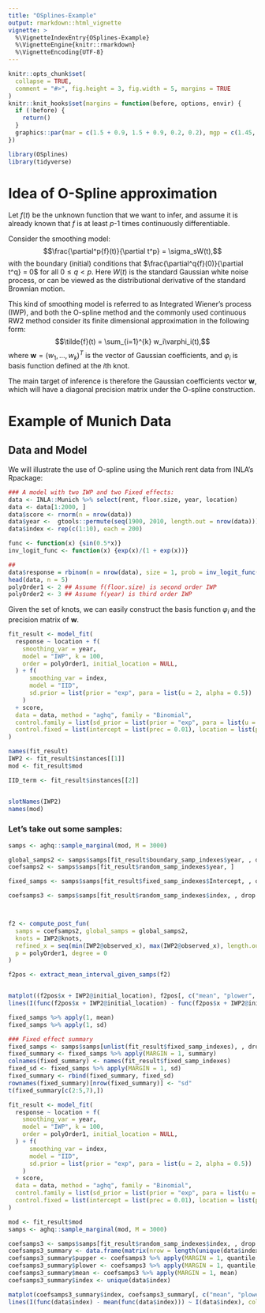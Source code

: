 ```yaml
---
title: "OSplines-Example"
output: rmarkdown::html_vignette
vignette: >
  %\VignetteIndexEntry{OSplines-Example}
  %\VignetteEngine{knitr::rmarkdown}
  %\VignetteEncoding{UTF-8}
---
```


```r
knitr::opts_chunk$set(
  collapse = TRUE,
  comment = "#>", fig.height = 3, fig.width = 5, margins = TRUE
)
knitr::knit_hooks$set(margins = function(before, options, envir) {
  if (!before) {
    return()
  }
  graphics::par(mar = c(1.5 + 0.9, 1.5 + 0.9, 0.2, 0.2), mgp = c(1.45, 0.45, 0), cex = 1.25, bty = "n")
})
```


```r
library(OSplines)
library(tidyverse)
```

# Idea of O-Spline approximation
Let $f(t)$ be the unknown function that we want to infer, and assume it is already known that $f$ is at least $p$-1 times continuously differentiable.

Consider the smoothing model:
$$\frac{\partial^p{f}(t)}{\partial t^p} = \sigma_sW(t),$$
with the boundary (initial) conditions that $\frac{\partial^q{f}(0)}{\partial t^q} = 0$ for all $0\leq q <p$.
Here $W(t)$ is the standard Gaussian white noise process, or can be viewed as the distributional derivative of the standard Brownian motion.

This kind of smoothing model is referred to as Integrated Wiener's process (IWP), and both the O-spline method and the commonly used continuous RW2 method consider its finite dimensional approximation in the following form:
$$\tilde{f}(t) = \sum_{i=1}^{k} w_i\varphi_i(t),$$
where $\boldsymbol{w} = (w_1, ..., w_k)^T$ is the vector of Gaussian coefficients, and $\varphi_i$ is basis function defined at the $i$th knot.

The main target of inference is therefore the Gaussian coefficients vector $\boldsymbol{w}$, which will have a diagonal precision matrix under the O-spline construction.

# Example of Munich Data

## Data and Model

We will illustrate the use of O-spline using the Munich rent data from INLA's Rpackage:

```r
### A model with two IWP and two Fixed effects:
data <- INLA::Munich %>% select(rent, floor.size, year, location)
data <- data[1:2000, ]
data$score <- rnorm(n = nrow(data))
data$year <-  gtools::permute(seq(1900, 2010, length.out = nrow(data)))
data$index <- rep(c(1:10), each = 200)

func <- function(x) {sin(0.5*x)}
inv_logit_func <- function(x) {exp(x)/(1 + exp(x))}

##
data$response = rbinom(n = nrow(data), size = 1, prob = inv_logit_func(func(data$index)))
head(data, n = 5)
polyOrder1 <- 2 ## Assume f(floor.size) is second order IWP
polyOrder2 <- 3 ## Assume f(year) is third order IWP
```

Given the set of knots, we can easily construct the basis function $\varphi_i$ and the precision matrix of $\boldsymbol{w}$.

```r
fit_result <- model_fit(
  response ~ location + f(
    smoothing_var = year,
    model = "IWP", k = 100,
    order = polyOrder1, initial_location = NULL,
  ) + f(
      smoothing_var = index,
      model = "IID",
      sd.prior = list(prior = "exp", para = list(u = 2, alpha = 0.5))
    )
  + score,
  data = data, method = "aghq", family = "Binomial",
  control.family = list(sd_prior = list(prior = "exp", para = list(u = 1, alpha = 0.5))),
  control.fixed = list(intercept = list(prec = 0.01), location = list(prec = 0.01), score = list(prec = 0.01))
)
```

```r
names(fit_result)
IWP2 <- fit_result$instances[[1]]
mod <- fit_result$mod

IID_term <- fit_result$instances[[2]]


slotNames(IWP2)
names(mod)
```
### Let's take out some samples:
```r
samps <- aghq::sample_marginal(mod, M = 3000)

global_samps2 <- samps$samps[fit_result$boundary_samp_indexes$year, , drop = F]
coefsamps2 <- samps$samps[fit_result$random_samp_indexes$year, ]

fixed_samps <- samps$samps[fit_result$fixed_samp_indexes$Intercept, , drop = F]

coefsamps3 <- samps$samps[fit_result$random_samp_indexes$index, , drop = F]



f2 <- compute_post_fun(
  samps = coefsamps2, global_samps = global_samps2,
  knots = IWP2@knots,
  refined_x = seq(min(IWP2@observed_x), max(IWP2@observed_x), length.out = 100),
  p = polyOrder1, degree = 0
)

f2pos <- extract_mean_interval_given_samps(f2)


matplot((f2pos$x + IWP2@initial_location), f2pos[, c("mean", "plower", "pupper")], lty = c(1, 2, 2), lwd = c(2, 1, 1), col = "black", type = 'l', ylab = "effect on rent", xlab = "year")
lines(I(func(f2pos$x + IWP2@initial_location) - func(f2pos$x + IWP2@initial_location)[1]) ~ I(f2pos$x + IWP2@initial_location), col = "red")

fixed_samps %>% apply(1, mean)
fixed_samps %>% apply(1, sd)
```
```r
### Fixed effect summary
fixed_samps <- samps$samps[unlist(fit_result$fixed_samp_indexes), , drop = F]
fixed_summary <- fixed_samps %>% apply(MARGIN = 1, summary)
colnames(fixed_summary) <- names(fit_result$fixed_samp_indexes)
fixed_sd <- fixed_samps %>% apply(MARGIN = 1, sd)
fixed_summary <- rbind(fixed_summary, fixed_sd)
rownames(fixed_summary)[nrow(fixed_summary)] <- "sd"
t(fixed_summary[c(2:5,7),])
```


```r
fit_result <- model_fit(
  response ~ location + f(
    smoothing_var = year,
    model = "IWP", k = 100,
    order = polyOrder1, initial_location = NULL,
  ) + f(
      smoothing_var = index,
      model = "IID",
      sd.prior = list(prior = "exp", para = list(u = 2, alpha = 0.5))
    )
  + score,
  data = data, method = "aghq", family = "Binomial",
  control.family = list(sd_prior = list(prior = "exp", para = list(u = 1, alpha = 0.5))),
  control.fixed = list(intercept = list(prec = 0.01), location = list(prec = 0.01), score = list(prec = 0.01))
)

mod <- fit_result$mod
samps <- aghq::sample_marginal(mod, M = 3000)

coefsamps3 <- samps$samps[fit_result$random_samp_indexes$index, , drop = F]
coefsamps3_summary <- data.frame(matrix(nrow = length(unique(data$index)), ncol = 0))
coefsamps3_summary$pupper <- coefsamps3 %>% apply(MARGIN = 1, quantile, 0.975)
coefsamps3_summary$plower <- coefsamps3 %>% apply(MARGIN = 1, quantile, 0.025)
coefsamps3_summary$mean <- coefsamps3 %>% apply(MARGIN = 1, mean)
coefsamps3_summary$index <- unique(data$index)

matplot(coefsamps3_summary$index, coefsamps3_summary[, c("mean", "plower", "pupper")], lty = c(1, 2, 2), lwd = c(2, 1, 1), col = "black", type = 'l', ylab = "effect on rent", xlab = "year", ylim = c(-2,2))
lines(I(func(data$index) - mean(func(data$index))) ~ I(data$index), col = "red")
```






